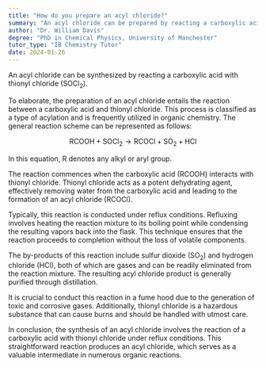 ```yaml
---
title: "How do you prepare an acyl chloride?"
summary: "An acyl chloride can be prepared by reacting a carboxylic acid with thionyl chloride (SOCl2)."
author: "Dr. William Davis"
degree: "PhD in Chemical Physics, University of Manchester"
tutor_type: "IB Chemistry Tutor"
date: 2024-01-26
---
```


An acyl chloride can be synthesized by reacting a carboxylic acid with thionyl chloride ($\text{SOCl}_2$).

To elaborate, the preparation of an acyl chloride entails the reaction between a carboxylic acid and thionyl chloride. This process is classified as a type of acylation and is frequently utilized in organic chemistry. The general reaction scheme can be represented as follows:

$$
\text{RCOOH} + \text{SOCl}_2 \rightarrow \text{RCOCl} + \text{SO}_2 + \text{HCl}
$$

In this equation, $\text{R}$ denotes any alkyl or aryl group.

The reaction commences when the carboxylic acid ($\text{RCOOH}$) interacts with thionyl chloride. Thionyl chloride acts as a potent dehydrating agent, effectively removing water from the carboxylic acid and leading to the formation of an acyl chloride ($\text{RCOCl}$).

Typically, this reaction is conducted under reflux conditions. Refluxing involves heating the reaction mixture to its boiling point while condensing the resulting vapors back into the flask. This technique ensures that the reaction proceeds to completion without the loss of volatile components.

The by-products of this reaction include sulfur dioxide ($\text{SO}_2$) and hydrogen chloride ($\text{HCl}$), both of which are gases and can be readily eliminated from the reaction mixture. The resulting acyl chloride product is generally purified through distillation.

It is crucial to conduct this reaction in a fume hood due to the generation of toxic and corrosive gases. Additionally, thionyl chloride is a hazardous substance that can cause burns and should be handled with utmost care.

In conclusion, the synthesis of an acyl chloride involves the reaction of a carboxylic acid with thionyl chloride under reflux conditions. This straightforward reaction produces an acyl chloride, which serves as a valuable intermediate in numerous organic reactions.
    